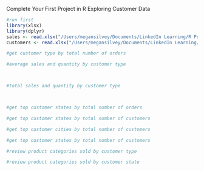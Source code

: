 Complete Your First Project in R
Exploring Customer Data

```r
#run first
library(xlsx)
library(dplyr)
sales <- read.xlsx("/Users/megansilvey/Documents/LinkedIn Learning/R Project Course/Red30 Tech Sales.xlsx",1)
customers <- read.xlsx("/Users/megansilvey/Documents/LinkedIn Learning/R Project Course/Red30 Tech Customers.xlsx",1)
```

```r
#get customer type by total number of orders

```


```r
#average sales and quantity by customer type




```


```r
#total sales and quantity by customer type




```

```r
#get top customer states by total number of orders

```

```r
#get top customer states by total number of customers

```

```r
#get top customer cities by total number of customers

```

```r
#get top customer states by total number of customers

```

```r
#review product categories sold by customer type

```

```r
#review product categories sold by customer state

```

